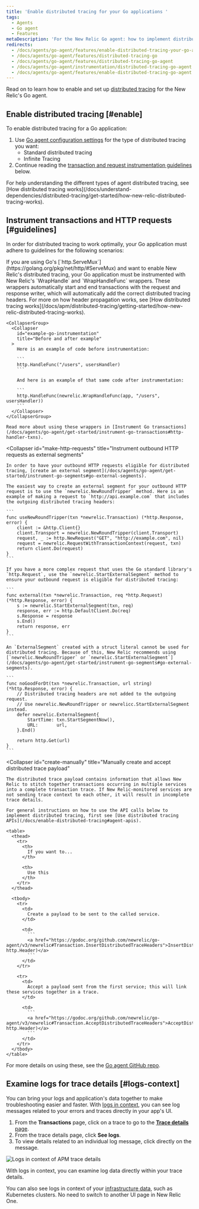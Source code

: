 ```yaml
---
title: 'Enable distributed tracing for your Go applications '
tags:
  - Agents
  - Go agent
  - Features
metaDescription: 'For the New Relic Go agent: how to implement distributed tracing across your Go language applications and services.'
redirects:
  - /docs/agents/go-agent/features/enable-distributed-tracing-your-go-applications
  - /docs/agents/go-agent/features/distributed-tracing-go
  - /docs/agents/go-agent/features/distributed-tracing-go-agent
  - /docs/agents/go-agent/instrumentation/distributed-tracing-go-agent
  - /docs/agents/go-agent/features/enable-distributed-tracing-go-agent
---
```


Read on to learn how to enable and set up [distributed tracing](/docs/apm/distributed-tracing/getting-started/introduction-distributed-tracing) for the New Relic's Go agent.

## Enable distributed tracing [#enable]

To enable distributed tracing for a Go application:

1. Use [Go agent configuration settings](/docs/agents/go-agent/configuration/go-agent-configuration#distributed-tracing) for the type of distributed tracing you want:
   - Standard distributed tracing
   - Infinite Tracing
2. Continue reading the [transaction and request instrumentation guidelines](#guidelines) below.

<Callout variant="tip">
  For help understanding the different types of agent distributed tracing, see
  [How distributed tracing
  works](/docs/understand-dependencies/distributed-tracing/get-started/how-new-relic-distributed-tracing-works).
</Callout>

## Instrument transactions and HTTP requests [#guidelines]

In order for distributed tracing to work optimally, your Go application must adhere to guidelines for the following scenarios:

<CollapserGroup>
  <Collapser
    id="create-transactions"
    title="Instrument transactions (if using ServeMux)"
  >
    If you are using Go's [`http.ServeMux`](https://golang.org/pkg/net/http/#ServeMux) and want to enable New Relic's distributed tracing, your Go application must be instrumented with New Relic's `WrapHandle` and `WrapHandleFunc` wrappers. These wrappers automatically start and end transactions with the request and response writer, which will automatically add the correct distributed tracing headers. For more on how header propagation works, see [How distributed tracing works](/docs/apm/distributed-tracing/getting-started/how-new-relic-distributed-tracing-works).

    <CollapserGroup>
      <Collapser
        id="example-go-instrumentation"
        title="Before and after example"
      >
        Here is an example of code before instrumentation:

        ```
        http.HandleFunc("/users", usersHandler)
        ```

        And here is an example of that same code after instrumentation:

        ```
        http.HandleFunc(newrelic.WrapHandleFunc(app, "/users", usersHandler))
        ```
      </Collapser>
    </CollapserGroup>

    Read more about using these wrappers in [Instrument Go transactions](/docs/agents/go-agent/get-started/instrument-go-transactions#http-handler-txns).

  </Collapser>

  <Collapser
    id="make-http-requests"
    title="Instrument outbound HTTP requests as external segments"
  >
    In order to have your outbound HTTP requests eligible for distributed tracing, [create an external segment](/docs/agents/go-agent/get-started/instrument-go-segments#go-external-segments).

    The easiest way to create an external segment for your outbound HTTP request is to use the `newrelic.NewRoundTripper` method. Here is an example of making a request to `http://api.example.com` that includes the outgoing distributed tracing headers:

    ```
    func useNewRoundTripper(txn *newrelic.Transaction) (*http.Response, error) {
        client := &http.Client{}
        client.Transport = newrelic.NewRoundTripper(client.Transport)
        request, _ := http.NewRequest("GET", "http://example.com", nil)
        request = newrelic.RequestWithTransactionContext(request, txn)
        return client.Do(request)
    }
    ```

    If you have a more complex request that uses the Go standard library's `http.Request`, use the `newrelic.StartExternalSegment` method to ensure your outbound request is eligible for distributed tracing:

    ```
    func external(txn *newrelic.Transaction, req *http.Request) (*http.Response, error) {
        s := newrelic.StartExternalSegment(txn, req)
        response, err := http.DefaultClient.Do(req)
        s.Response = response
        s.End()
        return response, err
    }
    ```

    An `ExternalSegment` created with a struct literal cannot be used for distributed tracing. Because of this, New Relic recommends using [`newrelic.NewRoundTripper` or `newrelic.StartExternalSegment`](/docs/agents/go-agent/get-started/instrument-go-segments#go-external-segments).

    ```
    func noGoodForDt(txn *newrelic.Transaction, url string) (*http.Response, error) {
        // Distributed tracing headers are not added to the outgoing request.
        // Use newrelic.NewRoundTripper or newrelicc.StartExternalSegment instead.
        defer newrelic.ExternalSegment{
            StartTime: txn.StartSegmentNow(),
            URL:       url,
        }.End()

        return http.Get(url)
    }
    ```

  </Collapser>

  <Collapser
    id="create-manually"
    title="Manually create and accept distributed trace payload"
  >
    The distributed trace payload contains information that allows New Relic to stitch together transactions occurring in multiple services into a complete transaction trace. If New Relic-monitored services are not sending trace context to each other, it will result in incomplete trace details.

    For general instructions on how to use the API calls below to implement distributed tracing, first see [Use distributed tracing APIs](/docs/enable-distributed-tracing#agent-apis).

    <table>
      <thead>
        <tr>
          <th>
            If you want to...
          </th>

          <th>
            Use this
          </th>
        </tr>
      </thead>

      <tbody>
        <tr>
          <td>
            Create a payload to be sent to the called service.
          </td>

          <td>
            ```
            <a href="https://godoc.org/github.com/newrelic/go-agent/v3/newrelic#Transaction.InsertDistributedTraceHeaders">InsertDistributedTraceHeaders(h http.Header)</a>
            ```
          </td>
        </tr>

        <tr>
          <td>
            Accept a payload sent from the first service; this will link these services together in a trace.
          </td>

          <td>
            ```
            <a href="https://godoc.org/github.com/newrelic/go-agent/v3/newrelic#Transaction.AcceptDistributedTraceHeaders">AcceptDistributedTraceHeaders(h http.Header)</a>
            ```
          </td>
        </tr>
      </tbody>
    </table>

  </Collapser>
</CollapserGroup>

For more details on using these, see the [Go agent GitHub repo](https://github.com/newrelic/go-agent/blob/master/GUIDE.md#distributed-tracing).

## Examine logs for trace details [#logs-context]

You can bring your logs and application's data together to make troubleshooting easier and faster. With [logs in context](/docs/logs/logs-context/configure-logs-context-go/), you can see log messages related to your errors and traces directly in your app's UI.

1. From the **Transactions** page, click on a trace to go to the [**Trace details** page](/docs/apm/transactions/transaction-traces/transaction-traces-trace-details-page).
2. From the trace details page, click **See logs**.
3. To view details related to an individual log message, click directly on the message.

![Logs in context of APM trace details](src/images/logs-in-context-traces.png 'Logs in context of APM trace details')

<figcaption>
  With logs in context, you can examine log data directly within your trace
  details.
</figcaption>

You can also see logs in context of your [infrastructure data](/docs/logs/forward-logs/forward-your-logs-using-infrastructure-agent/), such as Kubernetes clusters. No need to switch to another UI page in New Relic One.
